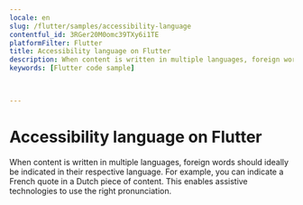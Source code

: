 ```yaml
---
locale: en
slug: /flutter/samples/accessibility-language
contentful_id: 3RGer20M0omc39TXy6i1TE
platformFilter: Flutter
title: Accessibility language on Flutter
description: When content is written in multiple languages, foreign words should ideally be indicated in their respective language.
keywords: [Flutter code sample]


	
---
```


# Accessibility language on Flutter

When content is written in multiple languages, foreign words should ideally be indicated in their respective language. For example, you can indicate a French quote in a Dutch piece of content. This enables assistive technologies to use the right pronunciation.

<CodeSample id="accessibility-language" locale="en" platform="flutter"/>